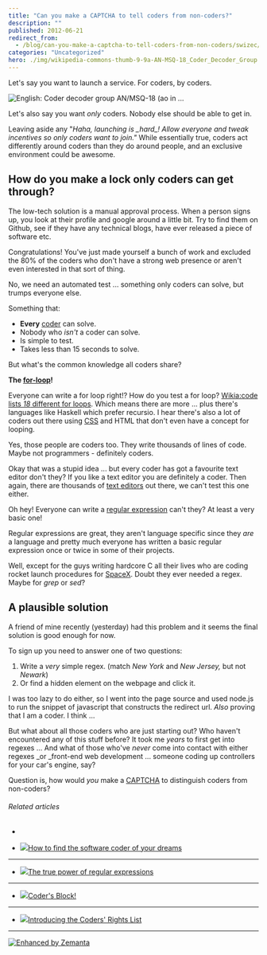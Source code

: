 ```yaml
---
title: "Can you make a CAPTCHA to tell coders from non-coders?"
description: ""
published: 2012-06-21
redirect_from:
  - /blog/can-you-make-a-captcha-to-tell-coders-from-non-coders/swizec/4704
categories: "Uncategorized"
hero: ./img/wikipedia-commons-thumb-9-9a-AN-MSQ-18_Coder_Decoder_Group.png-300px-AN-MSQ-18_Coder_Decoder_Group.png
---
```


Let's say you want to launch a service. For coders, by coders.

![English: Coder decoder group AN/MSQ-18 (ao in ...](./img/wikipedia-commons-thumb-9-9a-AN-MSQ-18_Coder_Decoder_Group.png-300px-AN-MSQ-18_Coder_Decoder_Group.png "English: Coder decoder group AN/MSQ-18 (ao in ...")

Let's also say you want _only_ coders. Nobody else should be able to get in.

Leaving aside any "_Haha, launching is \_hard\_! Allow everyone and tweak incentives so only coders want to join."_ While essentially true, coders act differently around coders than they do around people, and an exclusive environment could be awesome.

## How do you make a lock only coders can get through?

The low-tech solution is a manual approval process. When a person signs up, you look at their profile and google around a little bit. Try to find them on Github, see if they have any technical blogs, have ever released a piece of software etc.

Congratulations! You've just made yourself a bunch of work and excluded the 80% of the coders who don't have a strong web presence or aren't even interested in that sort of thing.

No, we need an automated test ... something only coders can solve, but trumps everyone else.

Something that:

- **Every** [coder](http://en.wikipedia.org/wiki/Programmer "Programmer") can solve.
- Nobody who _isn't_ a coder can solve.
- Is simple to test.
- Takes less than 15 seconds to solve.

But what's the common knowledge all coders share?

**The [for-loop](http://en.wikipedia.org/wiki/For_loop "For loop")!**

Everyone can write a for loop right!? How do you test a for loop? [Wikia:code lists _18_ different for loops](http://code.wikia.com/wiki/For_loop). Which means there are more ... plus there's languages like Haskell which prefer recursio. I hear there's also a lot of coders out there using [CSS](http://en.wikipedia.org/wiki/Cascading_Style_Sheets "Cascading Style Sheets") and HTML that don't even have a concept for looping.

Yes, those people are coders too. They write thousands of lines of code. Maybe not programmers - definitely coders.

Okay that was a stupid idea ... but every coder has got a favourite text editor don't they? If you like a text editor you are definitely a coder. Then again, there are thousands of [text editors](http://en.wikipedia.org/wiki/Text_editor "Text editor") out there, we can't test this one either.

Oh hey! Everyone can write a [regular expression](http://en.wikipedia.org/wiki/Regular_expression "Regular expression") can't they? At least a very basic one!

Regular expressions are great, they aren't language specific since they _are_ a language and pretty much everyone has written a basic regular expression once or twice in some of their projects.

Well, except for the guys writing hardcore C all their lives who are coding rocket launch procedures for [SpaceX](http://www.spacex.com/ "SpaceX"). Doubt they ever needed a regex. Maybe for _grep_ or _sed_?

## A plausible solution

A friend of mine recently (yesterday) had this problem and it seems the final solution is good enough for now.

To sign up you need to answer one of two questions:

1.  Write a _very_ simple regex. (match _New York_ and _New Jersey,_ but not _Newark_)
2.  Or find a hidden element on the webpage and click it.

I was too lazy to do either, so I went into the page source and used node.js to run the snippet of javascript that constructs the redirect url. _Also_ proving that I am a coder. I think ...

But what about all those coders who are just starting out? Who haven't encountered any of this stuff before? It took me _years_ to first get into regexes ... And what of those who've _never_ come into contact with either regexes \_or \_front-end web development ... someone coding up controllers for your car's engine, say?

Question is, how would _you_ make a [CAPTCHA](http://en.wikipedia.org/wiki/CAPTCHA "CAPTCHA") to distinguish coders from non-coders?

###### Related articles

-

- [![](http://i.zemanta.com/noimg_20_80_80.jpg)](http://www.theglobeandmail.com/report-on-business/small-business/digital/biz-categories-technology/how-to-find-the-software-coder-of-your-dreams/article2446549/)[How to find the software coder of your dreams](http://www.theglobeandmail.com/report-on-business/small-business/digital/biz-categories-technology/how-to-find-the-software-coder-of-your-dreams/article2446549/)

---

- [![](http://i.zemanta.com/noimg_19_80_80.jpg)](http://nikic.github.com/2012/06/15/The-true-power-of-regular-expressions.html)[The true power of regular expressions](http://nikic.github.com/2012/06/15/The-true-power-of-regular-expressions.html)

---

- [![](http://i.zemanta.com/91970114_80_80.jpg)](http://othmanelmoulatblog.wordpress.com/2012/06/01/coders-block/)[Coder's Block!](http://othmanelmoulatblog.wordpress.com/2012/06/01/coders-block/)

---

- [![](http://i.zemanta.com/86096088_80_80.jpg)](https://www.eff.org/deeplinks/2012/04/introducing-coders-rights-list)[Introducing the Coders' Rights List](https://www.eff.org/deeplinks/2012/04/introducing-coders-rights-list)

---

[![Enhanced by Zemanta](http://img.zemanta.com/zemified_e.png?x-id=eca9c70b-c39a-4a68-8b25-494b1569bc97)](http://www.zemanta.com/?px "Enhanced by Zemanta")
